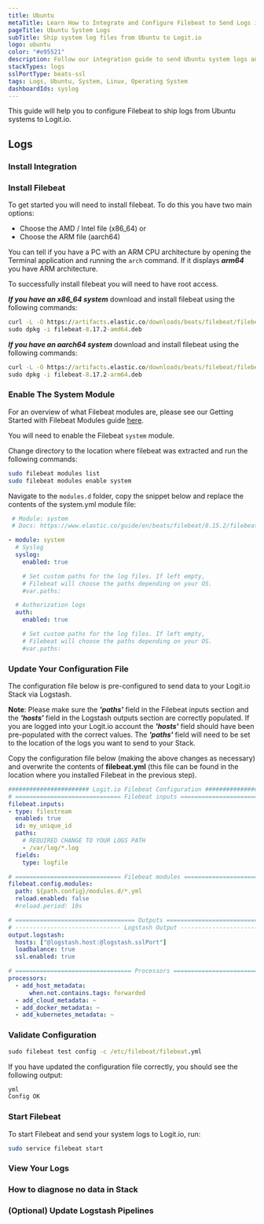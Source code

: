 ```yaml
---
title: Ubuntu
metaTitle: Learn How to Integrate and Configure Filebeat to Send Logs in Ubuntu
pageTitle: Ubuntu System Logs
subTitle: Ship system log files from Ubuntu to Logit.io
logo: ubuntu
color: "#e95521"
description: Follow our integration guide to send Ubuntu system logs and get started centralising your data using Logit.io.
stackTypes: logs
sslPortType: beats-ssl
tags: Logs, Ubuntu, System, Linux, Operating System
dashboardIds: syslog
---
```


This guide will help you to configure Filebeat to ship logs from Ubuntu systems to Logit.io.

<Steps>

  ## Logs
  
  ### Install Integration

  <InstallIntegration/>

  ### Install Filebeat

  To get started you will need to install filebeat. To do this you have two main options:

  - Choose the AMD / Intel file (x86_64) or
  - Choose the ARM file (aarch64)
          
  You can tell if you have a PC with an ARM CPU architecture by opening the Terminal 
  application and running the `arch` command. If it displays ___arm64___ you have ARM architecture.

  <Callout type="info">
    To successfully install filebeat you will need to have root access. 
  </Callout>
          
  ___If you have an x86_64 system___ download and install filebeat using the following commands:

  ```cmd copy
  curl -L -O https://artifacts.elastic.co/downloads/beats/filebeat/filebeat-8.17.2-amd64.deb
  sudo dpkg -i filebeat-8.17.2-amd64.deb
  ```

  ___If you have an aarch64 system___ download and install filebeat using the following commands:

  ```cmd copy
  curl -L -O https://artifacts.elastic.co/downloads/beats/filebeat/filebeat-8.17.2-arm64.deb
  sudo dpkg -i filebeat-8.17.2-arm64.deb
  ```

  ### Enable The System Module

  For an overview of what Filebeat modules are, please see our Getting Started with Filebeat Modules guide [here](../getting-started/filebeat-modules/).

  You will need to enable the Filebeat `system` module.

  Change directory to the location where filebeat was extracted and run the following commands:

  ```bash copy
  sudo filebeat modules list
  sudo filebeat modules enable system
  ```

  Navigate to the `modules.d` folder, copy the snippet below and replace the contents of the system.yml module file:

  ```yml copy showLineNumbers
   # Module: system
   # Docs: https://www.elastic.co/guide/en/beats/filebeat/8.15.2/filebeat-module-system.html

  - module: system
    # Syslog
    syslog:
      enabled: true

      # Set custom paths for the log files. If left empty,
      # Filebeat will choose the paths depending on your OS.
      #var.paths:

    # Authorization logs
    auth:
      enabled: true

      # Set custom paths for the log files. If left empty,
      # Filebeat will choose the paths depending on your OS.
      #var.paths:
  ```

  ### Update Your Configuration File

  The configuration file below is pre-configured to send data to your Logit.io Stack via Logstash.

  __Note__: Please make sure the ___'paths'___ field in the Filebeat inputs section and the ___'hosts'___ field in the Logstash outputs section are correctly populated.
  If you are logged into your Logit.io account the ___'hosts'___ field should have been pre-populated with the correct values. 
  The ___'paths'___ field will need to be set to the location of the logs you want to send to your Stack.
  
  Copy the configuration file below (making the above changes as necessary) and overwrite the contents of __filebeat.yml__ (this file can be found in the location where you installed Filebeat in the previous step).

```yml copy showLineNumbers /@logstash.host/ /@logstash.sslPort/
####################### Logit.io Filebeat Configuration ########################
# ============================== Filebeat inputs ==============================
filebeat.inputs:
- type: filestream
  enabled: true
  id: my_unique_id
  paths:
    # REQUIRED CHANGE TO YOUR LOGS PATH
    - /var/log/*.log
  fields:
    type: logfile

# ============================== Filebeat modules ==============================
filebeat.config.modules:
  path: ${path.config}/modules.d/*.yml
  reload.enabled: false
  #reload.period: 10s

# ================================== Outputs ===================================
# ------------------------------ Logstash Output -------------------------------
output.logstash:
  hosts: ["@logstash.host:@logstash.sslPort"]
  loadbalance: true
  ssl.enabled: true

# ================================= Processors =================================
processors:
  - add_host_metadata:
      when.not.contains.tags: forwarded
  - add_cloud_metadata: ~
  - add_docker_metadata: ~
  - add_kubernetes_metadata: ~
```

  ### Validate Configuration

  ```cmd copy
  sudo filebeat test config -c /etc/filebeat/filebeat.yml
  ```

  If you have updated the configuration file correctly, you should see the following output:

  ```bash copy
  yml
  Config OK
  ```

  ### Start Filebeat
  
  To start Filebeat and send your system logs to Logit.io, run:

  ```bash copy
  sudo service filebeat start
  ```

  ### View Your Logs

  <LaunchVisualizer type="logs" />

  ### How to diagnose no data in Stack

  <DiagnoseNoData />

  ### (Optional) Update Logstash Pipelines

  <LogstashPipeline />

</Steps>
